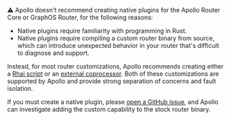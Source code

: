 ⚠️ Apollo doesn't recommend creating native plugins for the Apollo Router Core or GraphOS Router, for the following reasons:

- Native plugins require familiarity with programming in Rust.
- Native plugins require compiling a custom router binary from source, which can introduce unexpected behavior in your router that's difficult to diagnose and support.

Instead, for most router customizations, Apollo recommends creating either a [Rhai script](https://www.apollographql.com/docs/graphos/routing/customization/rhai/) or an [external coprocessor](https://www.apollographql.com/docs/router/customizations/coprocessor). Both of these customizations are supported by Apollo and provide strong separation of concerns and fault isolation.

If you must create a native plugin, please [open a GitHub issue](https://github.com/apollographql/router/issues), and Apollo can investigate adding the custom capability to the stock router binary.
